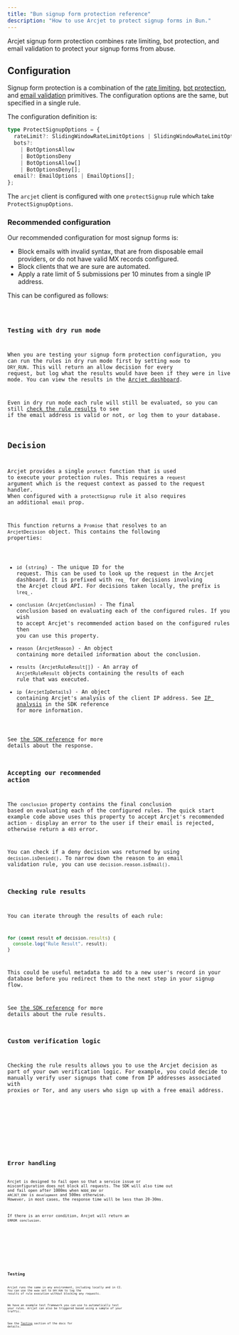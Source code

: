 ```yaml
---
title: "Bun signup form protection reference"
description: "How to use Arcjet to protect signup forms in Bun."
---
```



Arcjet signup form protection combines rate limiting, bot protection, and email
validation to protect your signup forms from abuse.

## Configuration

Signup form protection is a combination of the [rate
limiting](/rate-limiting/quick-start/bun), [bot
protection](/bot-protection/quick-start?f=bun), and [email
validation](/email-validation/quick-start/bun) primitives. The configuration
options are the same, but specified in a single rule.

The configuration definition is:

```ts
type ProtectSignupOptions = {
  rateLimit?: SlidingWindowRateLimitOptions | SlidingWindowRateLimitOptions[];
  bots?:
    | BotOptionsAllow
    | BotOptionsDeny
    | BotOptionsAllow[]
    | BotOptionsDeny[];
  email?: EmailOptions | EmailOptions[];
};
```

The `arcjet` client is configured with one `protectSignup` rule which take
`ProtectSignupOptions`.

### Recommended configuration

Our recommended configuration for most signup forms is:

- Block emails with invalid syntax, that are from disposable email providers, or
  do not have valid MX records configured.
- Block clients that we are sure are automated.
- Apply a rate limit of 5 submissions per 10 minutes from a single IP address.

This can be configured as follows:

<Code code={RecommendedTS} lang="ts" />

### Testing with dry run mode

When you are testing your signup form protection configuration, you can run the
rules in dry run mode first by setting `mode` to `DRY_RUN`. This will return an
allow decision for every request, but log what the results would have been if
they were in live mode. You can view the results in the [Arcjet
dashboard](https://app.arcjet.com).

Even in dry run mode each rule will still be evaluated, so you can still [check
the rule results](#checking-rule-results) to see if the email address is valid
or not, or log them to your database.

## Decision

Arcjet provides a single `protect` function that is used to execute your
protection rules. This requires a `request` argument which is the request
context as passed to the request handler. When configured with a `protectSignup`
rule it also requires an additional `email` prop.

This function returns a `Promise` that resolves to an
`ArcjetDecision` object. This contains the following properties:

- `id` (`string`) - The unique ID for the request. This can be used to look up
  the request in the Arcjet dashboard. It is prefixed with `req_` for decisions
  involving the Arcjet cloud API. For decisions taken locally, the prefix is
  `lreq_`.
- `conclusion` (`ArcjetConclusion`) - The final conclusion based on evaluating
  each of the configured rules. If you wish to accept Arcjet's recommended
  action based on the configured rules then you can use this property.
- `reason` (`ArcjetReason`) - An object containing more detailed
  information about the conclusion.
- `results` (`ArcjetRuleResult[]`) - An array of `ArcjetRuleResult` objects
  containing the results of each rule that was executed.
- `ip` (`ArcjetIpDetails`) - An object containing Arcjet's analysis of the
  client IP address. See [IP analysis](/reference/bun/#ip-analysis) in the
  SDK reference for more information.

See [the SDK reference](/reference/bun#results) for more details about the
response.

### Accepting our recommended action

The `conclusion` property contains the final conclusion based on evaluating each
of the configured rules. The quick start example code above uses this property
to accept Arcjet's recommended action - display an error to the user if their
email is rejected, otherwise return a `403` error.

You can check if a deny decision was returned by using `decision.isDenied()`. To
narrow down the reason to an email validation rule, you can use
`decision.reason.isEmail()`.

### Checking rule results

You can iterate through the results of each rule:

```ts
for (const result of decision.results) {
  console.log("Rule Result", result);
}
```

This could be useful metadata to add to a new user's record in your database
before you redirect them to the next step in your signup flow.

See [the SDK reference](/reference/bun#results) for more details about the
rule results.

### Custom verification logic

Checking the rule results allows you to use the Arcjet decision as part of your
own verification logic. For example, you could decide to manually verify user
signups that come from IP addresses associated with proxies or Tor, and any
users who sign up with a free email address.

<Tabs>
  <TabItem label="TS">
    <Code code={CustomVerificationTS} lang="ts" />
  </TabItem>
  <TabItem label="JS">
    <Code code={CustomVerificationJS} lang="js" />
  </TabItem>
</Tabs>

## Error handling

Arcjet is designed to fail open so that a service issue or misconfiguration does
not block all requests. The SDK will also time out and fail open after 1000ms
when `NODE_ENV` or `ARCJET_ENV` is `development` and 500ms otherwise. However,
in most cases, the response time will be less than 20-30ms.

If there is an error condition, Arcjet will return an `ERROR` `conclusion`.

<Tabs>
  <TabItem label="TS">
    <Code code={ErrorHandlingTS} lang="ts" />
  </TabItem>
  <TabItem label="JS">
    <Code code={ErrorHandlingJS} lang="js" />
  </TabItem>
</Tabs>

## Testing

Arcjet runs the same in any environment, including locally and in CI. You can
use the `mode` set to `DRY_RUN` to log the results of rule execution without
blocking any requests.

We have an example test framework you can use to automatically test your rules.
Arcjet can also be triggered based using a sample of your traffic.

See the [Testing](/testing) section of the docs for details.

<Comments />
